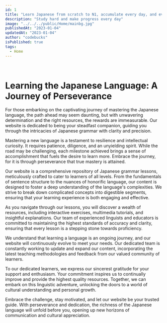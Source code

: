 ```yaml
---
id: 1
title: "Learn Japanese from scratch to N1, accumulate every day, and eventually succeed."
description: "Study hard and make progress every day"
image: "../../../public/Home/mainbg.jpg"
publishedAt: "2023-01-04"
updatedAt: "2023-01-04"
author: "codebucks"
isPublished: true
tags:
  - Home
---
```


<br />
<h1> Learning the Japanese Language: A Journey of Perseverance</h1>

For those embarking on the captivating journey of mastering the Japanese language,
the path ahead may seem daunting, but with unwavering determination and the right
resources, the rewards are immeasurable. Our website is dedicated to being your steadfast
companion, guiding you through the intricacies of Japanese grammar with clarity and
precision.

Mastering a new language is a testament to resilience and intellectual curiosity. It requires patience, diligence, and an unyielding spirit. While the road may be challenging, each milestone achieved brings a sense of accomplishment that fuels the desire to learn more. Embrace the journey, for it is through perseverance that true mastery is attained.

Our website is a comprehensive repository of Japanese grammar lessons, meticulously crafted to cater to learners of all levels. From the fundamentals of sentence structure to the nuances of honorific language, our content is designed to foster a deep understanding of the language's complexities. We strive to break down complicated concepts into digestible segments, ensuring that your learning experience is both engaging and effective.

As you navigate through our lessons, you will discover a wealth of resources, including interactive exercises, multimedia tutorials, and insightful explanations. Our team of experienced linguists and educators is committed to maintaining the highest standards of accuracy and clarity, ensuring that every lesson is a stepping stone towards proficiency.

We understand that learning a language is an ongoing journey, and our website will continuously evolve to meet your needs. Our dedicated team is constantly working to update and expand our content, incorporating the latest teaching methodologies and feedback from our valued community of learners.

To our dedicated learners, we express our sincerest gratitude for your support and enthusiasm. Your commitment inspires us to continually improve and provide the highest quality resources. Together, we can embark on this linguistic adventure, unlocking the doors to a world of cultural understanding and personal growth.

Embrace the challenge, stay motivated, and let our website be your trusted guide. With perseverance and dedication, the richness of the Japanese language will unfold before you, opening up new horizons of communication and cultural appreciation.
